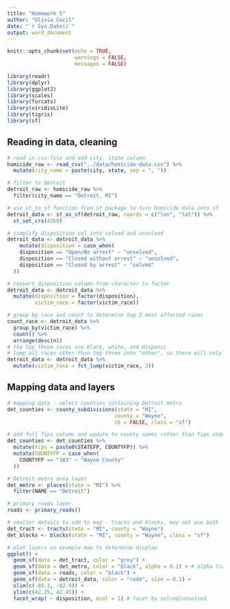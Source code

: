 ```yaml
---
title: "Homework 5"
author: "Olivia Cecil"
date: "`r Sys.Date()`"
output: word_document
---
```


```r
knitr::opts_chunk$set(echo = TRUE,
                      warnings = FALSE,
                      messages = FALSE)
```

```r
library(readr)
library(dplyr)
library(ggplot2)
library(scales)
library(forcats)
library(viridisLite)
library(tigris)
library(sf)
```

## Reading in data, cleaning

```r

# read in csv file and add city, state column
homicide_raw <- read_csv("../data/homicide-data.csv") %>% 
  mutate(city_name = paste(city, state, sep = ", "))

# filter to Detroit
detroit_raw <- homicide_raw %>% 
  filter(city_name == "Detroit, MI")

# use st_to_sf function from sf package to turn homicide data into sf
detroit_data <- st_as_sf(detroit_raw, coords = c("lon", "lat")) %>% 
  st_set_crs(4269)

# simplify disposition col into solved and unsolved
detroit_data <- detroit_data %>% 
    mutate(disposition = case_when(
    disposition == "Open/No arrest" ~ "unsolved",
    disposition == "Closed without arrest" ~ "unsolved",
    disposition == "Closed by arrest" ~ "solved"
  ))

# convert disposition column from character to factor
detroit_data <- detroit_data %>% 
  mutate(disposition = factor(disposition),
         victim_race = factor(victim_race))

# group by race and count to determine top 3 most affected races
count_race <- detroit_data %>% 
  group_by(victim_race) %>% 
  count() %>% 
  arrange(desc(n))
# the top three races are Black, white, and Hispanic
# lump all races other than top three into "other", so there will only be 4 levels
detroit_data <- detroit_data %>% 
  mutate(victim_race = fct_lump(victim_race, 3))


```


## Mapping data and layers

```r

# mapping data - select counties containing Detroit metro
det_counties <- county_subdivisions(state = "MI", 
                                   county = "Wayne", 
                                   cb = FALSE, class = "sf")

# add full fips column and update to county names rather than fips codes
det_counties <- det_counties %>% 
  mutate(fips = paste0(STATEFP, COUNTYFP)) %>% 
  mutate(COUNTYFP = case_when(
    COUNTYFP == "163" ~ "Wayne County"
  ))

# Detroit metro area layer
det_metro <- places(state = "MI") %>% 
  filter(NAME == "Detroit")

# primary roads layer
roads <- primary_roads()

# smaller details to add to map - tracts and blocks, may not use both
det_tract <- tracts(state = "MI", county = "Wayne")
det_blocks <- blocks(state = "MI", county = "Wayne", class = "sf")

# plot layers on example map to determine display
ggplot() +
  geom_sf(data = det_tract, color = "grey") +
  geom_sf(data = det_metro, color = "black", alpha = 0.1) + # alpha transparency
  geom_sf(data = roads, color = "black") +
  geom_sf(data = detroit_data, color = "red4", size = 0.1) +
  xlim(c(-83.3, -82.9)) +
  ylim(c(42.25, 42.45)) +
  facet_wrap( ~ disposition, ncol = 1) # facet by solved/unsolved

```



